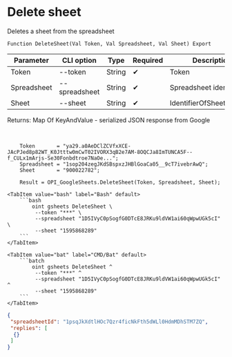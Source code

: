 ﻿---
sidebar_position: 2
---


# Delete sheet
 Deletes a sheet from the spreadsheet



`Function DeleteSheet(Val Token, Val Spreadsheet, Val Sheet) Export`

  | Parameter | CLI option | Type | Required | Description |
  |-|-|-|-|-|
  | Token | --token | String | &#x2714; | Token |
  | Spreadsheet | --spreadsheet | String | &#x2714; | Spreadsheet identifier |
  | Sheet | --sheet | String | &#x2714; | IdentifierOfSheetToDelete |

  
  Returns:  Map Of KeyAndValue - serialized JSON response from Google

<br/>




```bsl title="1C:Enterprise/OneScript code example"
    Token       = "ya29.a0AeDClZCVfxXCE-JAcPJed8p82WT_K0Jtttw0mCwT02IVORX3qB2e7AM-8OQCJa8ImTUNCA5F--f_CULx1mArjs-Se30Fonbdtroe7NaOe...";
    Spreadsheet = "1sop204zegJKdSBspxzJHBlGoaCa05__9cT7ivebrAwQ";
    Sheet       = "900022782";

    Result = OPI_GoogleSheets.DeleteSheet(Token, Spreadsheet, Sheet);
```
 

 <Tabs>
  
    <TabItem value="bash" label="Bash" default>
        ```bash
            oint gsheets DeleteSheet \
             --token "***" \
             --spreadsheet "1D5IVyC0pSogfG0DTcE8JRKu9ldVW1ai60qWpwUGk5cI" \
             --sheet "1595868289"
        ```
    </TabItem>
  
    <TabItem value="bat" label="CMD/Bat" default>
        ```batch
            oint gsheets DeleteSheet ^
             --token "***" ^
             --spreadsheet "1D5IVyC0pSogfG0DTcE8JRKu9ldVW1ai60qWpwUGk5cI" ^
             --sheet "1595868289"
        ```
    </TabItem>
</Tabs>


```json title="Result"
{
 "spreadsheetId": "1psqJkXdtlHOc7Qzr4ficNkFth5dWLl0HdmMDhSTM7ZQ",
 "replies": [
  {}
 ]
}
```
